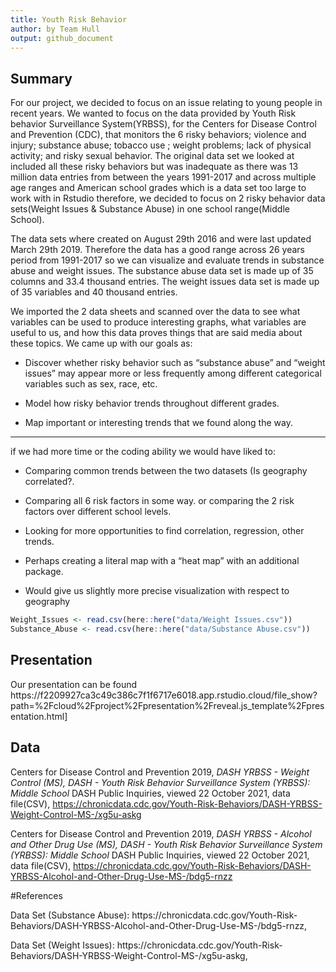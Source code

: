 ```yaml
---
title: Youth Risk Behavior
author: by Team Hull
output: github_document
---
```


## Summary

For our project, we decided to focus on an issue relating to young people in recent years. We wanted to focus on the data provided by Youth Risk behavior Surveillance System(YRBSS), for the Centers for Disease Control and Prevention (CDC), that monitors the 6 risky behaviors; violence and injury; substance abuse; tobacco use ; weight problems; lack of physical activity; and risky sexual behavior. The original data set we looked at included all these risky behaviors but was inadequate as there was 13 million data entries from between the years 1991-2017 and across multiple age ranges and American school grades which is a data set too large to work with in Rstudio therefore, we decided to focus on 2 risky behavior data sets(Weight Issues & Substance Abuse) in one school range(Middle School).

The data sets where created on August 29th 2016 and were last updated March 29th 2019. Therefore the data has a good range across 26 years period from 1991-2017 so we can visualize and evaluate trends in substance abuse and weight issues. The substance abuse data set is made up of 35 columns and 33.4 thousand entries. The weight issues data set is made up of 35 variables and 40 thousand entries.

We imported the 2 data sheets and scanned over the data to see what variables can be used to produce interesting graphs, what variables are useful to us, and how this data proves things that are said media about these topics. We came up with our goals as:

- Discover whether risky behavior such as "substance abuse" and "weight issues" may appear more or less frequently among different categorical variables such as sex, race, etc. 

- Model how risky behavior trends throughout different grades.

- Map important or interesting trends that we found along the way.

------------


if we had more time or the coding ability we would have liked to:

- Comparing common trends between the two datasets (Is geography correlated?.

- Comparing all 6 risk factors in some way. or comparing the 2 risk factors over different school levels.

- Looking for more opportunities to find correlation, regression, other trends.

- Perhaps creating a literal map with a "heat map" with an additional package.

- Would give us slightly more precise visualization with respect to geography

```r
Weight_Issues <- read.csv(here::here("data/Weight Issues.csv"))
Substance_Abuse <- read.csv(here::here("data/Substance Abuse.csv"))
```

## Presentation

Our presentation can be found https://f2209927ca3c49c386c7f1f6717e6018.app.rstudio.cloud/file_show?path=%2Fcloud%2Fproject%2Fpresentation%2Freveal.js_template%2Fpresentation.html]

## Data 

Centers for Disease Control and Prevention 2019, *DASH YRBSS - Weight Control (MS), DASH - Youth Risk Behavior Surveillance System (YRBSS): Middle School* DASH Public Inquiries, viewed 22 October 2021, data file(CSV), <https://chronicdata.cdc.gov/Youth-Risk-Behaviors/DASH-YRBSS-Weight-Control-MS-/xg5u-askg>

Centers for Disease Control and Prevention 2019, *DASH YRBSS - Alcohol and Other Drug Use (MS), DASH - Youth Risk Behavior Surveillance System (YRBSS): Middle School* DASH Public Inquiries, viewed 22 October 2021, data file(CSV), <https://chronicdata.cdc.gov/Youth-Risk-Behaviors/DASH-YRBSS-Alcohol-and-Other-Drug-Use-MS-/bdg5-rnzz>

#References

Data Set (Substance Abuse): https://chronicdata.cdc.gov/Youth-Risk-Behaviors/DASH-YRBSS-Alcohol-and-Other-Drug-Use-MS-/bdg5-rnzz,

Data Set (Weight Issues): https://chronicdata.cdc.gov/Youth-Risk-Behaviors/DASH-YRBSS-Weight-Control-MS-/xg5u-askg,
